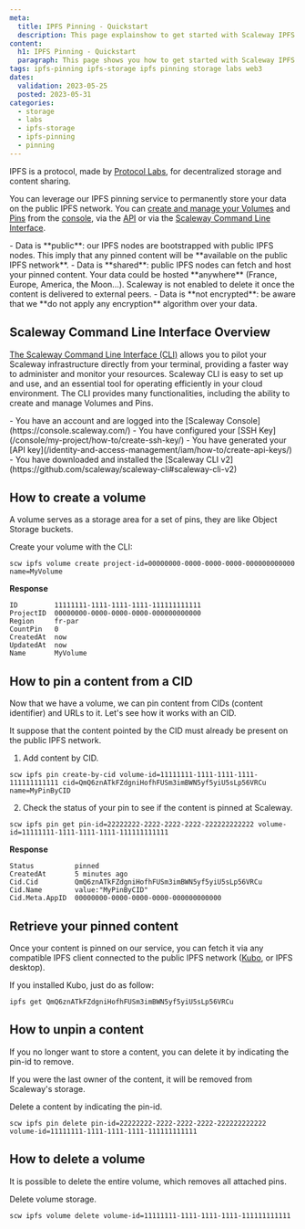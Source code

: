 ```yaml
---
meta:
  title: IPFS Pinning - Quickstart
  description: This page explainshow to get started with Scaleway IPFS Pinning.
content:
  h1: IPFS Pinning - Quickstart
  paragraph: This page shows you how to get started with Scaleway IPFS Pinning.
tags: ipfs-pinning ipfs-storage ipfs pinning storage labs web3
dates:
  validation: 2023-05-25
  posted: 2023-05-31
categories:
  - storage
  - labs
  - ipfs-storage
  - ipfs-pinning
  - pinning
---
```


IPFS is a protocol, made by [Protocol Labs](https://protocol.ai/), for decentralized storage and content sharing.

You can leverage our IPFS pinning service to permanently store your data on the public IPFS network. You can [create and manage your Volumes](/labs/ipfs/api-cli/volumes-operations) and [Pins](/labs/ipfs/api-cli/ipfs-operations) from the [console](https://console.scaleway.com/login), via the [API](/labs/ipfs/api-cli/ipfs-cli) or via the [Scaleway Command Line Interface](https://github.com/scaleway/scaleway-cli).

<Message type="note">
- Data is **public**: our IPFS nodes are bootstrapped with public IPFS nodes. This imply that any pinned content will be **available on the public IPFS network**.
- Data is **shared**: public IPFS nodes can fetch and host your pinned content. Your data could be hosted **anywhere** (France, Europe, America, the Moon...). Scaleway is not enabled to delete it once the content is delivered to external peers.
- Data is **not encrypted**: be aware that we **do not apply any encryption** algorithm over your data.
</Message>

## Scaleway Command Line Interface Overview

[The Scaleway Command Line Interface (CLI)](https://github.com/scaleway/scaleway-cli) allows you to pilot your Scaleway infrastructure directly from your terminal, providing a faster way to administer and monitor your resources. Scaleway CLI is easy to set up and use, and an essential tool for operating efficiently in your cloud environment. The CLI provides many functionalities, including the ability to create and manage Volumes and Pins.

<Macro id="iam-requirements" />

<Message type="requirement">
  - You have an account and are logged into the [Scaleway Console](https://console.scaleway.com/)
  - You have configured your [SSH Key](/console/my-project/how-to/create-ssh-key/)
  - You have generated your [API key](/identity-and-access-management/iam/how-to/create-api-keys/)
  - You have downloaded and installed the [Scaleway CLI v2](https://github.com/scaleway/scaleway-cli#scaleway-cli-v2)
</Message>

## How to create a volume

A volume serves as a storage area for a set of pins, they are like Object Storage buckets.

Create your volume with the CLI:
```
scw ipfs volume create project-id=00000000-0000-0000-0000-000000000000 name=MyVolume
```

**Response**
```
ID         11111111-1111-1111-1111-111111111111
ProjectID  00000000-0000-0000-0000-000000000000
Region     fr-par
CountPin   0
CreatedAt  now
UpdatedAt  now
Name       MyVolume
```

## How to pin a content from a CID

Now that we have a volume, we can pin content from CIDs (content identifier) and URLs to it. Let's see how it works with an CID.

<Message type="note">
  It suppose that the content pointed by the CID must already be present on the public IPFS network.
</Message>

1. Add content by CID.
  ```
  scw ipfs pin create-by-cid volume-id=11111111-1111-1111-1111-111111111111 cid=QmQ6znATkFZdgniHofhFUSm3imBWN5yf5yiU5sLp56VRCu name=MyPinByCID
  ```
2. Check the status of your pin to see if the content is pinned at Scaleway.
  ```
  scw ipfs pin get pin-id=22222222-2222-2222-2222-222222222222 volume-id=11111111-1111-1111-1111-111111111111
  ```

**Response**
```
Status          pinned
CreatedAt       5 minutes ago
Cid.Cid         QmQ6znATkFZdgniHofhFUSm3imBWN5yf5yiU5sLp56VRCu
Cid.Name        value:"MyPinByCID"
Cid.Meta.AppID  00000000-0000-0000-0000-000000000000
```

## Retrieve your pinned content

Once your content is pinned on our service, you can fetch it via any compatible IPFS client connected to the public IPFS network ([Kubo](https://docs.ipfs.tech/install/command-line/), or IPFS desktop).

If you installed Kubo, just do as follow:

```
ipfs get QmQ6znATkFZdgniHofhFUSm3imBWN5yf5yiU5sLp56VRCu
```

## How to unpin a content

If you no longer want to store a content, you can delete it by indicating the pin-id to remove.

<Message type="note">
  If you were the last owner of the content, it will be removed from Scaleway's storage.
</Message>

Delete a content by indicating the pin-id.
```
scw ipfs pin delete pin-id=22222222-2222-2222-2222-222222222222 volume-id=11111111-1111-1111-1111-111111111111
```

## How to delete a volume

It is possible to delete the entire volume, which removes all attached pins.

Delete volume storage.
```
scw ipfs volume delete volume-id=11111111-1111-1111-1111-111111111111
```
